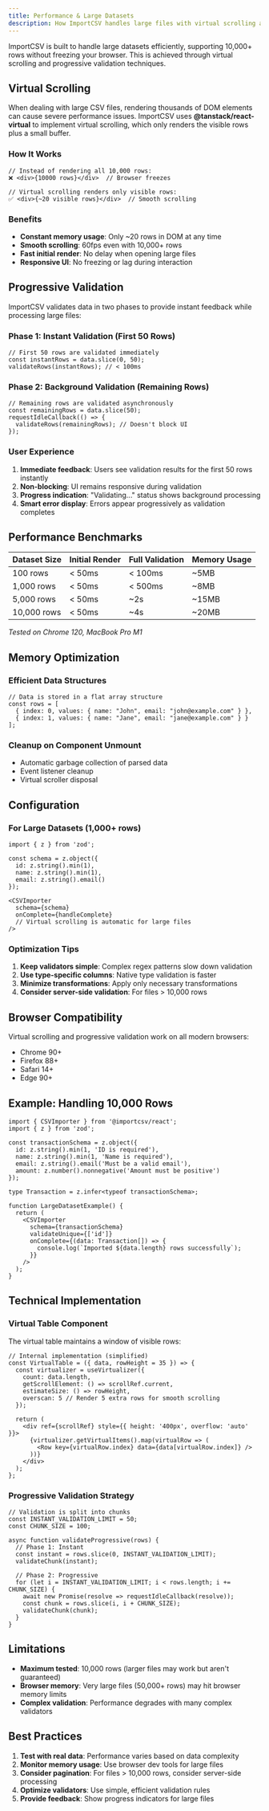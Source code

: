 ```yaml
---
title: Performance & Large Datasets
description: How ImportCSV handles large files with virtual scrolling and progressive validation
---
```


ImportCSV is built to handle large datasets efficiently, supporting 10,000+ rows without freezing your browser. This is achieved through virtual scrolling and progressive validation techniques.

## Virtual Scrolling

When dealing with large CSV files, rendering thousands of DOM elements can cause severe performance issues. ImportCSV uses **@tanstack/react-virtual** to implement virtual scrolling, which only renders the visible rows plus a small buffer.

### How It Works

```tsx
// Instead of rendering all 10,000 rows:
❌ <div>{10000 rows}</div>  // Browser freezes

// Virtual scrolling renders only visible rows:
✅ <div>{~20 visible rows}</div>  // Smooth scrolling
```

### Benefits

- **Constant memory usage**: Only ~20 rows in DOM at any time
- **Smooth scrolling**: 60fps even with 10,000+ rows
- **Fast initial render**: No delay when opening large files
- **Responsive UI**: No freezing or lag during interaction

## Progressive Validation

ImportCSV validates data in two phases to provide instant feedback while processing large files:

### Phase 1: Instant Validation (First 50 Rows)
```tsx
// First 50 rows are validated immediately
const instantRows = data.slice(0, 50);
validateRows(instantRows); // < 100ms
```

### Phase 2: Background Validation (Remaining Rows)
```tsx
// Remaining rows are validated asynchronously
const remainingRows = data.slice(50);
requestIdleCallback(() => {
  validateRows(remainingRows); // Doesn't block UI
});
```

### User Experience

1. **Immediate feedback**: Users see validation results for the first 50 rows instantly
2. **Non-blocking**: UI remains responsive during validation
3. **Progress indication**: "Validating..." status shows background processing
4. **Smart error display**: Errors appear progressively as validation completes

## Performance Benchmarks

| Dataset Size | Initial Render | Full Validation | Memory Usage |
|-------------|---------------|-----------------|--------------|
| 100 rows | < 50ms | < 100ms | ~5MB |
| 1,000 rows | < 50ms | < 500ms | ~8MB |
| 5,000 rows | < 50ms | ~2s | ~15MB |
| 10,000 rows | < 50ms | ~4s | ~20MB |

*Tested on Chrome 120, MacBook Pro M1*

## Memory Optimization

### Efficient Data Structures
```tsx
// Data is stored in a flat array structure
const rows = [
  { index: 0, values: { name: "John", email: "john@example.com" } },
  { index: 1, values: { name: "Jane", email: "jane@example.com" } }
];
```

### Cleanup on Component Unmount
- Automatic garbage collection of parsed data
- Event listener cleanup
- Virtual scroller disposal

## Configuration

### For Large Datasets (1,000+ rows)

```tsx
import { z } from 'zod';

const schema = z.object({
  id: z.string().min(1),
  name: z.string().min(1),
  email: z.string().email()
});

<CSVImporter
  schema={schema}
  onComplete={handleComplete}
  // Virtual scrolling is automatic for large files
/>
```

### Optimization Tips

1. **Keep validators simple**: Complex regex patterns slow down validation
2. **Use type-specific columns**: Native type validation is faster
3. **Minimize transformations**: Apply only necessary transformations
4. **Consider server-side validation**: For files > 10,000 rows

## Browser Compatibility

Virtual scrolling and progressive validation work on all modern browsers:

- Chrome 90+
- Firefox 88+
- Safari 14+
- Edge 90+

## Example: Handling 10,000 Rows

```tsx
import { CSVImporter } from '@importcsv/react';
import { z } from 'zod';

const transactionSchema = z.object({
  id: z.string().min(1, 'ID is required'),
  name: z.string().min(1, 'Name is required'),
  email: z.string().email('Must be a valid email'),
  amount: z.number().nonnegative('Amount must be positive')
});

type Transaction = z.infer<typeof transactionSchema>;

function LargeDatasetExample() {
  return (
    <CSVImporter
      schema={transactionSchema}
      validateUnique={['id']}
      onComplete={(data: Transaction[]) => {
        console.log(`Imported ${data.length} rows successfully`);
      }}
    />
  );
}
```

## Technical Implementation

### Virtual Table Component
The virtual table maintains a window of visible rows:

```tsx
// Internal implementation (simplified)
const VirtualTable = ({ data, rowHeight = 35 }) => {
  const virtualizer = useVirtualizer({
    count: data.length,
    getScrollElement: () => scrollRef.current,
    estimateSize: () => rowHeight,
    overscan: 5 // Render 5 extra rows for smooth scrolling
  });

  return (
    <div ref={scrollRef} style={{ height: '400px', overflow: 'auto' }}>
      {virtualizer.getVirtualItems().map(virtualRow => (
        <Row key={virtualRow.index} data={data[virtualRow.index]} />
      ))}
    </div>
  );
};
```

### Progressive Validation Strategy
```tsx
// Validation is split into chunks
const INSTANT_VALIDATION_LIMIT = 50;
const CHUNK_SIZE = 100;

async function validateProgressive(rows) {
  // Phase 1: Instant
  const instant = rows.slice(0, INSTANT_VALIDATION_LIMIT);
  validateChunk(instant);
  
  // Phase 2: Progressive
  for (let i = INSTANT_VALIDATION_LIMIT; i < rows.length; i += CHUNK_SIZE) {
    await new Promise(resolve => requestIdleCallback(resolve));
    const chunk = rows.slice(i, i + CHUNK_SIZE);
    validateChunk(chunk);
  }
}
```

## Limitations

- **Maximum tested**: 10,000 rows (larger files may work but aren't guaranteed)
- **Browser memory**: Very large files (50,000+ rows) may hit browser memory limits
- **Complex validation**: Performance degrades with many complex validators

## Best Practices

1. **Test with real data**: Performance varies based on data complexity
2. **Monitor memory usage**: Use browser dev tools for large files
3. **Consider pagination**: For files > 10,000 rows, consider server-side processing
4. **Optimize validators**: Use simple, efficient validation rules
5. **Provide feedback**: Show progress indicators for large files